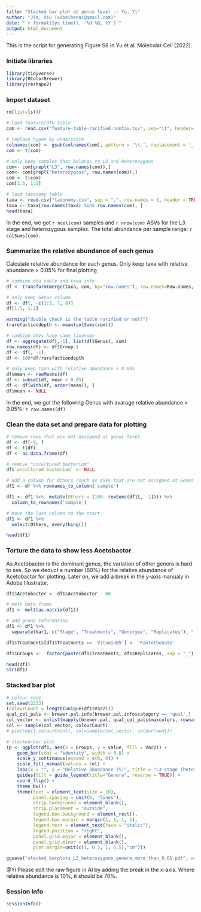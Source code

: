 ```yaml
---
title: "Stacked bar plot at genus level -- Yu, Yi"
author: "Jia, Xiu (xibeihenai@gmail.com)"
date: "`r format(Sys.time(), '%d %B, %Y')`"
output: html_document
---
```


This is the script for generating Figure S6 in Yu et al. Molecular Cell (2022).

### Initiate libraries

```r
library(tidyverse)
library(RColorBrewer)
library(reshape2)
```

### Import dataset

```r

rm(list=ls())

# load feature/OTU table
com <- read.csv("feature-table-rarified-nontax.tsv", sep="\t", header=1, row.names=1, check.names = FALSE)

# replace hypen by underscore
colnames(com) <- gsub(colnames(com), pattern = '\\-', replacement = '_')
com <- t(com)

# only keep samples that belongs to L3 and heterozygous
com<- com[grepl("L3", row.names(com)),]
com<- com[grepl("heterozygous", row.names(com)),]
com <- t(com)
com[1:5, 1:2]

# load taxonomy table
taxa <- read.csv("taxonomy.csv", sep = ",", row.names = 1, header = TRUE)
taxa <- taxa[row.names(taxa) %in% row.names(com), ]
head(taxa)

```
In the end, we got `r ncol(com)` samples and `r nrow(com)` ASVs for the L3 stage and heterozygous samples. The total abundance per sample range: `r colSums(com)`.


### Summarize the relative abundance of each genus

Calculate relative abundance for each genus. Only keep taxa with relative abundance > 0.05% for final plotting
```r

# combine otu table and taxa info
df <- transform(merge(taxa, com, by="row.names"), row.names=Row.names, Row.names=NULL)

# only keep Genus column
df <- df[, -c(1:5, 7, 8)]
df[1:5, 1:2]

warning("double check is the table rarified or not?")
(rarefactiondepth <- mean(colSums(com)))

# combine ASVs have same taxonomy
df <- aggregate(df[,-1], list(df$Genus), sum)
row.names(df) <- df$Group.1
df <- df[, -1]
df <- 100*df/rarefactiondepth

# only keep taxa with relative abundance > 0.05%
df$mean <- rowMeans(df)
df <- subset(df, mean > 0.05) 
df <- df[with(df, order(mean)), ]
df$mean <- NULL

```
In the end, we got the following Genus with avarage relative abundance > 0.05%: `r row.names(df)`

###  Clean the data set and prepare data for plotting

```r
# remove rows that was not assigend at genus level
df <- df[-9, ]
df <- t(df)
df <- as.data.frame(df)

# remove "uncultured bacterium"
df$`uncultured bacterium` <- NULL

# add a column for Others (such as ASVs that are not assigned at Genus level or Genera with abundance less than 0.1%)
df1 <- df %>% rownames_to_column('sample') 

df1 <- df1 %>%  mutate(Others = (100- rowSums(df1[, -1]))) %>%
  column_to_rownames('sample')

# move the last column to the start
df1 <- df1 %>%
  select(Others, everything())

head(df1)

```

### Torture the data to show less Acetobactor

As Acetobactor is the dominant genus, the variation of other genera is hard to see. So we deduct a number (60%) for the relative abundance of Acetobactor for plotting. Later on, we add a break in the y-axis manualy in Adobe Illustrator.
```r
df1$Acetobacter <- df1$Acetobacter - 60

# melt data.frame
df1 <- melt(as.matrix(df1))

# add group information
df1 <- df1 %>%
  separate(Var1, c("Stage", "Treatments", "Genotype", "Replicates"), "_")

df1$Treatments[df1$Treatments == 'VitaminB5'] <- 'Pantothenate'

df1$Groups <-  factor(paste(df1$Treatments, df1$Replicates, sep = "_"), level = c("Pantothenate_1", "Pantothenate_2", "Pantothenate_3", "Pantothenate_4", "Pantothenate_5", "Pantothenate_6", "Pantothenate_7", "Pantethine_1", "Pantethine_2",  "Pantethine_3",  "Pantethine_4","Pantethine_5",  "Pantethine_6", "Pantethine_7","Pantethine_8", "Control_1", "Control_2", "Control_3",    "Control_4", "Control_5", "Control_6", "Control_7", "Control_8"))

head(df1)
str(df1)
```


### Stacked bar plot 

```r

# colour code
set.seed(2333)
(colourCount = length(unique(df1$Var2)))
qual_col_pals <- brewer.pal.info[brewer.pal.info$category == 'qual',]
col_vector <- unlist(mapply(brewer.pal, qual_col_pals$maxcolors, rownames(qual_col_pals)))
col <- sample(col_vector, colourCount)
# pie(rep(1,colourCount), col=sample(col_vector, colourCount))

# stacked-bar plot
(p <- ggplot(df1, aes(x = Groups, y = value, fill = Var2)) + 
    geom_bar(stat = "identity", width = 0.8) +
    scale_y_continuous(expand = c(0, 0)) +
    scale_fill_manual(values = col) +
    labs(x = "", y = "Relative abundance (%)", title = "L3 stage (heterozygous)") +
    guides(fill = guide_legend(title="Genera", reverse = TRUE)) +
    coord_flip() +
    theme_bw()+
    theme(text = element_text(size = 10),
          panel.spacing = unit(0, "lines"),
          strip.background = element_blank(),
          strip.placement = "outside",
          legend.box.background = element_rect(),
          legend.box.margin = margin(1, 1, 1, 1),
          legend.text = element_text(face = "italic"),
          legend.position = "right", 
          panel.grid.major = element_blank(), 
          panel.grid.minor = element_blank(),
          plot.margin=unit(c(1, 0.5, 1, 0.5),"cm")))

ggsave("stacked_barplots_L3_heterozygous_genera_more_than_0.05.pdf", width = 12, height = 8.5, units = "cm", p, scale = 1.5) 

```

@Yi Please edit the raw figure in AI by adding the break in the x-axis. Where relative abundance is 10%, it should be 70%.

### Session Info

```r
sessionInfo()
```